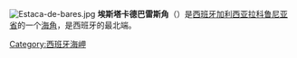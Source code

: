 {{noteTA|G1=地名|G2=单位}}
[[File:Estaca-de-bares.jpg|thumb]]
'''埃斯塔卡德巴雷斯角'''（{{lang-es|Punta Estaca de Bares}}）是[[西班牙|西班牙]][[加利西亚_(西班牙)|加利西亚]][[拉科鲁尼亚省|拉科鲁尼亚省]]的一个[[海岬|海角]]，是西班牙的最北端。

[[Category:西班牙海岬|Category:西班牙海岬]]
